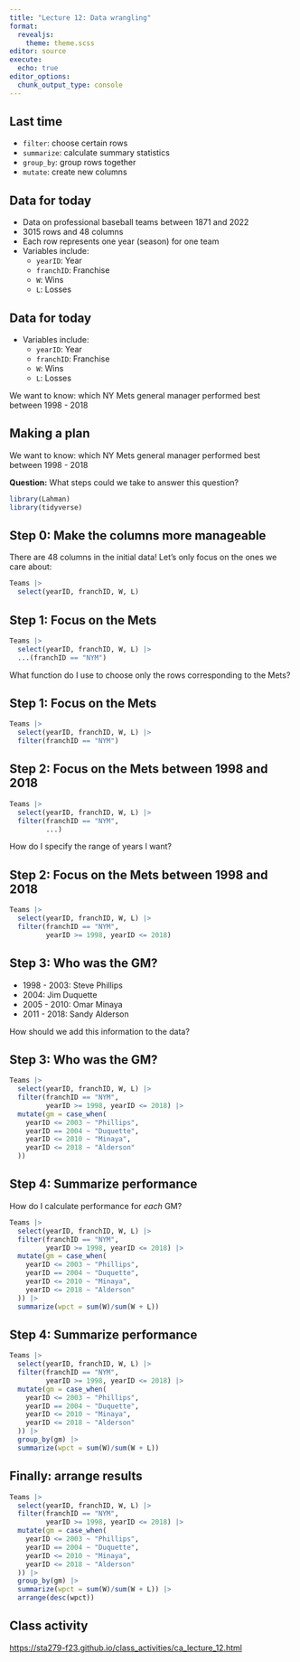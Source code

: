 ```yaml
---
title: "Lecture 12: Data wrangling"
format: 
  revealjs:
    theme: theme.scss
editor: source
execute: 
  echo: true
editor_options: 
  chunk_output_type: console
---
```


## Last time

* `filter`: choose certain rows
* `summarize`: calculate summary statistics
* `group_by`: group rows together
* `mutate`: create new columns

## Data for today

* Data on professional baseball teams between 1871 and 2022
* 3015 rows and 48 columns
* Each row represents one year (season) for one team
* Variables include:
  * `yearID`: Year
  * `franchID`: Franchise
  * `W`: Wins
  * `L`: Losses
  
## Data for today

* Variables include:
  * `yearID`: Year
  * `franchID`: Franchise
  * `W`: Wins
  * `L`: Losses
  
We want to know: which NY Mets general manager performed best between 1998 - 2018

## Making a plan

We want to know: which NY Mets general manager performed best between 1998 - 2018

**Question:** What steps could we take to answer this question?

```r
library(Lahman)
library(tidyverse)
```

## Step 0: Make the columns more manageable

There are 48 columns in the initial data! Let's only focus on the ones we care about:

```r
Teams |>
  select(yearID, franchID, W, L)
```

## Step 1: Focus on the Mets


```r
Teams |>
  select(yearID, franchID, W, L) |>
  ...(franchID == "NYM")
```

What function do I use to choose only the rows corresponding to the Mets?


## Step 1: Focus on the Mets

```r
Teams |>
  select(yearID, franchID, W, L) |>
  filter(franchID == "NYM")
```

## Step 2: Focus on the Mets between 1998 and 2018

```r
Teams |>
  select(yearID, franchID, W, L) |>
  filter(franchID == "NYM",
         ...)
```

How do I specify the range of years I want?

## Step 2: Focus on the Mets between 1998 and 2018

```r
Teams |>
  select(yearID, franchID, W, L) |>
  filter(franchID == "NYM",
         yearID >= 1998, yearID <= 2018)
```

## Step 3: Who was the GM?

* 1998 - 2003: Steve Phillips
* 2004: Jim Duquette
* 2005 - 2010: Omar Minaya
* 2011 - 2018: Sandy Alderson

How should we add this information to the data?

## Step 3: Who was the GM?

```r
Teams |>
  select(yearID, franchID, W, L) |>
  filter(franchID == "NYM",
         yearID >= 1998, yearID <= 2018) |>
  mutate(gm = case_when(
    yearID <= 2003 ~ "Phillips",
    yearID == 2004 ~ "Duquette",
    yearID <= 2010 ~ "Minaya",
    yearID <= 2018 ~ "Alderson"
  ))
```

## Step 4: Summarize performance

How do I calculate performance for *each* GM?

```r
Teams |>
  select(yearID, franchID, W, L) |>
  filter(franchID == "NYM",
         yearID >= 1998, yearID <= 2018) |>
  mutate(gm = case_when(
    yearID <= 2003 ~ "Phillips",
    yearID == 2004 ~ "Duquette",
    yearID <= 2010 ~ "Minaya",
    yearID <= 2018 ~ "Alderson"
  )) |>
  summarize(wpct = sum(W)/sum(W + L))
```

## Step 4: Summarize performance

```r
Teams |>
  select(yearID, franchID, W, L) |>
  filter(franchID == "NYM",
         yearID >= 1998, yearID <= 2018) |>
  mutate(gm = case_when(
    yearID <= 2003 ~ "Phillips",
    yearID == 2004 ~ "Duquette",
    yearID <= 2010 ~ "Minaya",
    yearID <= 2018 ~ "Alderson"
  )) |>
  group_by(gm) |>
  summarize(wpct = sum(W)/sum(W + L))
```

## Finally: arrange results

```r
Teams |>
  select(yearID, franchID, W, L) |>
  filter(franchID == "NYM",
         yearID >= 1998, yearID <= 2018) |>
  mutate(gm = case_when(
    yearID <= 2003 ~ "Phillips",
    yearID == 2004 ~ "Duquette",
    yearID <= 2010 ~ "Minaya",
    yearID <= 2018 ~ "Alderson"
  )) |>
  group_by(gm) |>
  summarize(wpct = sum(W)/sum(W + L)) |>
  arrange(desc(wpct))
```

## Class activity

[https://sta279-f23.github.io/class_activities/ca_lecture_12.html](https://sta279-f23.github.io/class_activities/ca_lecture_12.html)

